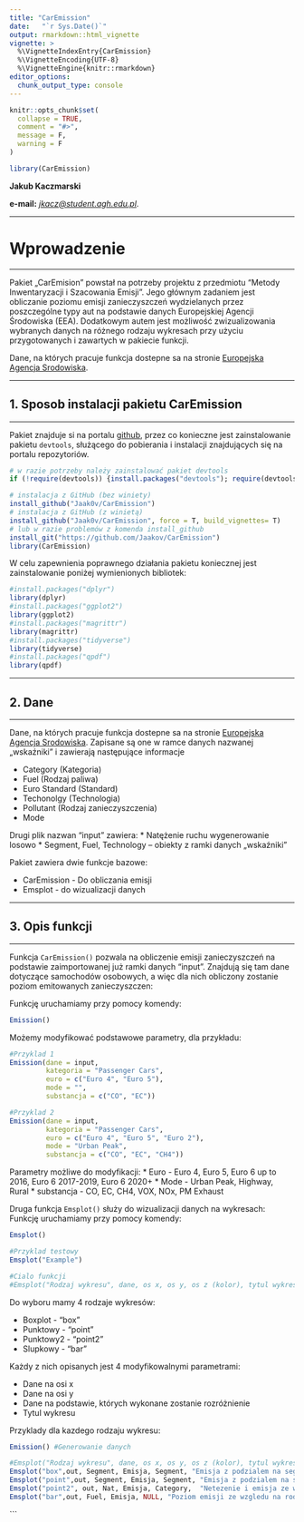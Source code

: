 ```yaml
---
title: "CarEmission"
date:   "`r Sys.Date()`"
output: rmarkdown::html_vignette
vignette: >
  %\VignetteIndexEntry{CarEmission}
  %\VignetteEncoding{UTF-8}
  %\VignetteEngine{knitr::rmarkdown}
editor_options: 
  chunk_output_type: console
---
```


```r
knitr::opts_chunk$set(
  collapse = TRUE,
  comment = "#>",
  message = F, 
  warning = F
)
```

```r
library(CarEmission)
```


**Jakub Kaczmarski**

**e-mail:** *[jkacz@student.agh.edu.pl](jkacz@student.agh.edu.pl)*.

***
# Wprowadzenie
***

Pakiet „CarEmision” powstał na potrzeby projektu z przedmiotu "Metody Inwentaryzacji 
i Szacowania Emisji".
Jego głównym zadaniem jest obliczanie poziomu emisji zanieczyszczeń wydzielanych przez poszczególne typy aut na podstawie danych Europejskiej Agencji Środowiska (EEA). Dodatkowym autem jest możliwość zwizualizowania wybranych danych na różnego rodzaju wykresach przy użyciu przygotowanych i zawartych w pakiecie funkcji.


Dane, na których pracuje funkcja dostepne sa na stronie [Europejska Agencja Srodowiska](https://www.eea.europa.eu/).


***
## 1. Sposob instalacji pakietu CarEmission
***

Pakiet znajduje si na portalu [github](https://github.com/), przez co konieczne jest zainstalowanie pakietu `devtools`, służącego do pobierania i instalacji znajdujących się na portalu repozytoriów.

```r
# w razie potrzeby należy zainstalować pakiet devtools
if (!require(devtools)) {install.packages("devtools"); require(devtools)}

# instalacja z GitHub (bez winiety)
install_github("Jaak0v/CarEmission")
# instalacja z GitHub (z winietą)
install_github("Jaak0v/CarEmission", force = T, build_vignettes= T)
# lub w razie problemów z komenda install_github
install_git("https://github.com/Jaakov/CarEmission")
library(CarEmission)
```

W celu zapewnienia poprawnego działania pakietu koniecznej jest zainstalowanie poniżej wymienionych bibliotek: 
```r
#install.packages("dplyr")
library(dplyr)
#install.packages("ggplot2")
library(ggplot2)
#install.packages("magrittr")
library(magrittr)
#install.packages("tidyverse")
library(tidyverse)
#install.packages("qpdf")
library(qpdf)
```

***
## 2. Dane 
***
Dane, na których pracuje funkcja dostepne sa na stronie [Europejska Agencja Srodowiska](https://www.eea.europa.eu/).
Zapisane są one w ramce danych nazwanej „wskaźniki” i zawierają następujące informacje

* Category (Kategoria)
* Fuel (Rodzaj paliwa)
* Euro Standard (Standard)
* Techonolgy (Technologia)
* Pollutant (Rodzaj zanieczyszczenia)
* Mode

Drugi plik nazwan "input" zawiera:
* Natężenie ruchu wygenerowanie losowo
* Segment, Fuel, Technology – obiekty z ramki danych „wskaźniki”


Pakiet zawiera dwie funkcje bazowe:

* CarEmission - Do obliczania emisji
* Emsplot - do wizualizacji danych

***
## 3. Opis funkcji 
***

Funkcja `CarEmission()` pozwala na obliczenie emisji zanieczyszczeń na podstawie zaimportowanej już ramki danych "input". Znajdują się tam dane dotyczące samochodów osobowych, a więc dla nich obliczony zostanie poziom emitowanych zanieczyszczen:

Funkcję uruchamiamy przy pomocy komendy: 
```r
Emission()
```

Możemy modyfikować podstawowe parametry, dla przykładu:

```r
#Przyklad 1
Emission(dane = input,
         kategoria = "Passenger Cars",
         euro = c("Euro 4", "Euro 5"),
         mode = "",
         substancja = c("CO", "EC"))
```

```r
#Przyklad 2
Emission(dane = input,
         kategoria = "Passenger Cars",
         euro = c("Euro 4", "Euro 5", "Euro 2"),
         mode = "Urban Peak",
         substancja = c("CO", "EC", "CH4"))
```

Parametry możliwe do modyfikacji: 
* Euro - Euro 4, Euro 5, Euro 6 up to 2016, Euro 6 2017-2019, Euro 6 2020+
* Mode - Urban Peak, Highway, Rural
* substancja - CO, EC, CH4, VOX, NOx, PM Exhaust

Druga funkcja `Emsplot()` służy do wizualizacji danych na wykresach:
Funkcję uruchamiamy przy pomocy komendy: 
```r
Emsplot()

#Przyklad testowy
Emsplot("Example")

#Cialo funkcji
#Emsplot("Rodzaj wykresu", dane, os x, os y, os z (kolor), tytul wykresu)
```

Do wyboru mamy 4 rodzaje wykresów:

* Boxplot - "box"
* Punktowy - "point"
* Punktowy2 - "point2"
* Slupkowy - "bar"

Każdy z nich opisanych jest 4 modyfikowalnymi parametrami:

* Dane na osi x
* Dane na osi y
* Dane na podstawie, których wykonane zostanie rozróżnienie
* Tytul wykresu

Przyklady dla kazdego rodzaju wykresu:

```r
Emission() #Generowanie danych

#Emsplot("Rodzaj wykresu", dane, os x, os y, os z (kolor), tytul wykresu)
Emsplot("box",out, Segment, Emisja, Segment, "Emisja z podzialem na segment")
Emsplot("point",out, Segment, Emisja, Segment, "Emisja z podzialem na segment")
Emsplot("point2", out, Nat, Emisja, Category,  "Netezenie i emisja ze wzgledu na kategorie")
Emsplot("bar",out, Fuel, Emisja, NULL, "Poziom emisji ze wzgledu na rodzaj paliwa")
```


```